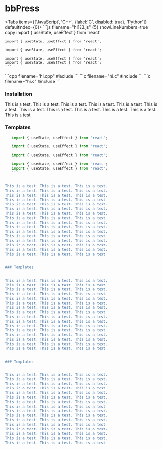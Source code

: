 # bbPress



<Tabs items={['JavaScript', 'C++', {label:'C', disabled: true}, 'Python']} defaultIndex={0}>
  <Tab>
    ```js filename="hi123.js" {5} showLineNumbers=true copy
    import { useState, useEffect } from 'react';

    import { useState, useEffect } from 'react';

    import { useState, useEffect } from 'react';

    import { useState, useEffect } from 'react';
    import { useState, useEffect } from 'react';
    ```
  </Tab>
  <Tab>
    ```cpp filename="hi.cpp"
    #include <iostream>
    ```
  </Tab>
  <Tab>
    ```c filename="hi.c"
    #include <stdio.h>
    ```
  </Tab>
  <Tab>
    ```c filename="hi.c"
    #include <stdio.h>
    ```
  </Tab>
</Tabs>

### Installation

This is a test. This is a test. This is a test. 
This is a test. This is a test. This is a test. 
This is a test. This is a test. This is a test. 
This is a test. This is a test. This is a test

### Templates
 ```js filename="hi1235.js" {5} showLineNumbers=true copy
    import { useState, useEffect } from 'react';

    import { useState, useEffect } from 'react';

    import { useState, useEffect } from 'react';

    import { useState, useEffect } from 'react';
    import { useState, useEffect } from 'react';
    ```


This is a test. This is a test. This is a test. 
This is a test. This is a test. This is a test. 
This is a test. This is a test. This is a test. 
This is a test. This is a test. This is a test 
This is a test. This is a test. This is a test. 
This is a test. This is a test. This is a test. 
This is a test. This is a test. This is a test. 
This is a test. This is a test. This is a test
This is a test. This is a test. This is a test. 
This is a test. This is a test. This is a test. 
This is a test. This is a test. This is a test. 
This is a test. This is a test. This is a test
This is a test. This is a test. This is a test. 
This is a test. This is a test. This is a test. 
This is a test. This is a test. This is a test. 
This is a test. This is a test. This is a test


### Templates


This is a test. This is a test. This is a test. 
This is a test. This is a test. This is a test. 
This is a test. This is a test. This is a test. 
This is a test. This is a test. This is a test 
This is a test. This is a test. This is a test. 
This is a test. This is a test. This is a test. 
This is a test. This is a test. This is a test. 
This is a test. This is a test. This is a test
This is a test. This is a test. This is a test. 
This is a test. This is a test. This is a test. 
This is a test. This is a test. This is a test. 
This is a test. This is a test. This is a test
This is a test. This is a test. This is a test. 
This is a test. This is a test. This is a test. 
This is a test. This is a test. This is a test. 
This is a test. This is a test. This is a test


### Templates


This is a test. This is a test. This is a test. 
This is a test. This is a test. This is a test. 
This is a test. This is a test. This is a test. 
This is a test. This is a test. This is a test 
This is a test. This is a test. This is a test. 
This is a test. This is a test. This is a test. 
This is a test. This is a test. This is a test. 
This is a test. This is a test. This is a test
This is a test. This is a test. This is a test. 
This is a test. This is a test. This is a test. 
This is a test. This is a test. This is a test. 
This is a test. This is a test. This is a test
This is a test. This is a test. This is a test. 
This is a test. This is a test. This is a test. 
This is a test. This is a test. This is a test. 
This is a test. This is a test. This is a test